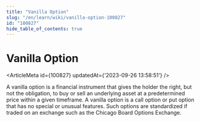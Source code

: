 ```yaml
---
title: "Vanilla Option"
slug: "/en/learn/wiki/vanilla-option-100827"
id: "100827"
hide_table_of_contents: true
---
```



# Vanilla Option

<ArticleMeta id={100827} updatedAt={'2023-09-26 13:58:51'} />
<div className='border-solid border-b border-t-0 my-4 border-[var(--ifm-color-gray-300)]' />

A vanilla option is a financial instrument that gives the holder the right, but not the obligation, to buy or sell an underlying asset at a predetermined price within a given timeframe. A vanilla option is a call option or put option that has no special or unusual features. Such options are standardized if traded on an exchange such as the Chicago Board Options Exchange.
